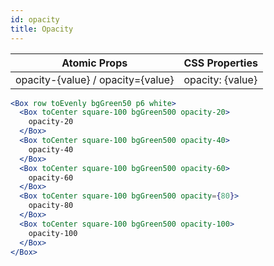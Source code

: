 ```yaml
---
id: opacity
title: Opacity
---
```


| Atomic Props                      | CSS Properties   |
| --------------------------------- | ---------------- |
| opacity-{value} / opacity={value} | opacity: {value} |

```jsx live
<Box row toEvenly bgGreen50 p6 white>
  <Box toCenter square-100 bgGreen500 opacity-20>
    opacity-20
  </Box>
  <Box toCenter square-100 bgGreen500 opacity-40>
    opacity-40
  </Box>
  <Box toCenter square-100 bgGreen500 opacity-60>
    opacity-60
  </Box>
  <Box toCenter square-100 bgGreen500 opacity={80}>
    opacity-80
  </Box>
  <Box toCenter square-100 bgGreen500 opacity-100>
    opacity-100
  </Box>
</Box>
```
